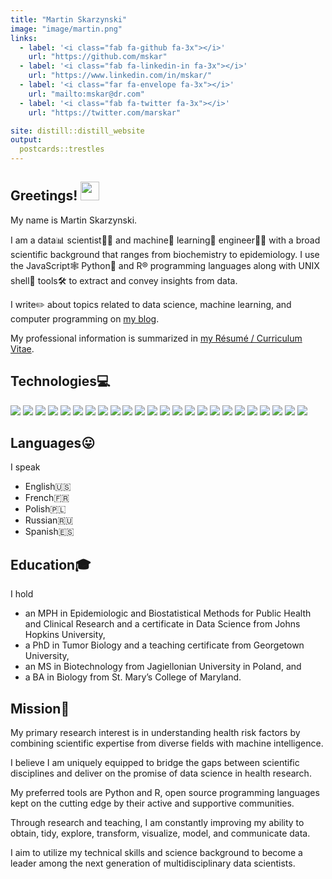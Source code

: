 ```yaml
---
title: "Martin Skarzynski"
image: "image/martin.png"
links:
  - label: '<i class="fab fa-github fa-3x"></i>'
    url: "https://github.com/mskar"
  - label: '<i class="fab fa-linkedin-in fa-3x"></i>'
    url: "https://www.linkedin.com/in/mskar/"
  - label: '<i class="far fa-envelope fa-3x"></i>'
    url: "mailto:mskar@dr.com"
  - label: '<i class="fab fa-twitter fa-3x"></i>'
    url: "https://twitter.com/marskar"

site: distill::distill_website
output:
  postcards::trestles
---
```


## Greetings! <img src="https://raw.githubusercontent.com/mskar/mskar/master/wave.gif" width="30px">

My name is Martin Skarzynski.

I am a data📊 scientist👨‍🔬 and machine🤖 learning🧠 engineer👨‍💻 with a broad scientific background that ranges from biochemistry to epidemiology.
I use the JavaScript🕸 Python🐍 and R®️  programming languages along with UNIX shell🐚 tools🛠 to extract and convey insights from data.

I write✏️ about topics related to data science, machine learning, and computer programming on <a href = "blog.html">my blog</a><i class="fa fa-pencil-alt"></i>.

My professional information is summarized in <a href = "https://mskar.github.io/cv">my Résumé / Curriculum Vitae</a><i class="fa fa-address-card"></i>.

## Technologies💻
![](https://img.shields.io/badge/-Bash-informational?style=flat&logo=gnu-bash&logoColor=white&color=2bbc8a)
![](https://img.shields.io/badge/-DataSpell-informational?style=flat&logo=jetbrains&logoColor=white&color=2bbc8a)
![](https://img.shields.io/badge/-Git-informational?style=flat&logo=git&logoColor=white&color=2bbc8a)
![](https://img.shields.io/badge/-GNU-informational?style=flat&logo=gnu&logoColor=white&color=2bbc8a)
![](https://img.shields.io/badge/-JavaScript-informational?style=flat&logo=javascript&logoColor=white&color=2bbc8a)
![](https://img.shields.io/badge/-Jupyter-informational?style=flat&logo=jupyter&logoColor=white&color=2bbc8a)
![](https://img.shields.io/badge/-Keras-informational?style=flat&logo=keras&logoColor=white&color=2bbc8a)
![](https://img.shields.io/badge/-Linux-informational?style=flat&logo=linux&logoColor=white&color=2bbc8a)
![](https://img.shields.io/badge/-macOS-informational?style=flat&logo=macos&logoColor=white&color=2bbc8a)
![](https://img.shields.io/badge/-Neovim-informational?style=flat&logo=neovim&logoColor=white&color=2bbc8a)
![](https://img.shields.io/badge/-NumPy-informational?style=flat&logo=numpy&logoColor=white&color=2bbc8a)
![](https://img.shields.io/badge/-Pandas-informational?style=flat&logo=pandas&logoColor=white&color=2bbc8a)
![](https://img.shields.io/badge/-PyCharm-informational?style=flat&logo=pycharm&logoColor=white&color=2bbc8a)
![](https://img.shields.io/badge/-Python-informational?style=flat&logo=python&logoColor=white&color=2bbc8a)
![](https://img.shields.io/badge/-Pytorch-informational?style=flat&logo=pytorch&logoColor=white&color=2bbc8a)
![](https://img.shields.io/badge/-React-informational?style=flat&logo=react&logoColor=white&color=2bbc8a)
![](https://img.shields.io/badge/-R-informational?style=flat&logo=r&logoColor=white&color=2bbc8a)
![](https://img.shields.io/badge/-RStudio-informational?style=flat&logo=rstudio&logoColor=white&color=2bbc8a)
![](https://img.shields.io/badge/-Sklearn-informational?style=flat&logo=scikit-learn&logoColor=white&color=2bbc8a)
![](https://img.shields.io/badge/-Scipy-informational?style=flat&logo=scipy&logoColor=white&color=2bbc8a)
![](https://img.shields.io/badge/-Tensorflow-informational?style=flat&logo=tensorflow&logoColor=white&color=2bbc8a)
![](https://img.shields.io/badge/-TypeScript-informational?style=flat&logo=typescript&logoColor=white&color=2bbc8a)
![](https://img.shields.io/badge/-Vim-informational?style=flat&logo=vim&logoColor=white&color=2bbc8a)
![](https://img.shields.io/badge/-Webstorm-informational?style=flat&logo=webstorm&logoColor=white&color=2bbc8a)

## Languages😛

I speak

- English🇺🇸
- French🇫🇷
- Polish🇵🇱
- Russian🇷🇺
- Spanish🇪🇸

## Education🎓

I hold

- an MPH in Epidemiologic and Biostatistical Methods for Public Health and Clinical Research and a certificate in Data Science from Johns Hopkins University,
- a PhD in Tumor Biology and a teaching certificate from Georgetown University,
- an MS in Biotechnology from Jagiellonian University in Poland, and
- a BA in Biology from St. Mary’s College of Maryland.

## Mission🚀

My primary research interest is in understanding health risk factors by combining scientific expertise from diverse fields with machine intelligence.

I believe I am uniquely equipped to bridge the gaps between scientific disciplines and deliver on the promise of data science in health research.

My preferred tools are Python and R, open source programming languages kept on the cutting edge by their active and supportive communities.

Through research and teaching, I am constantly improving my ability to obtain, tidy, explore, transform, visualize, model, and communicate data.

I aim to utilize my technical skills and science background to become a leader among the next generation of multidisciplinary data scientists.

